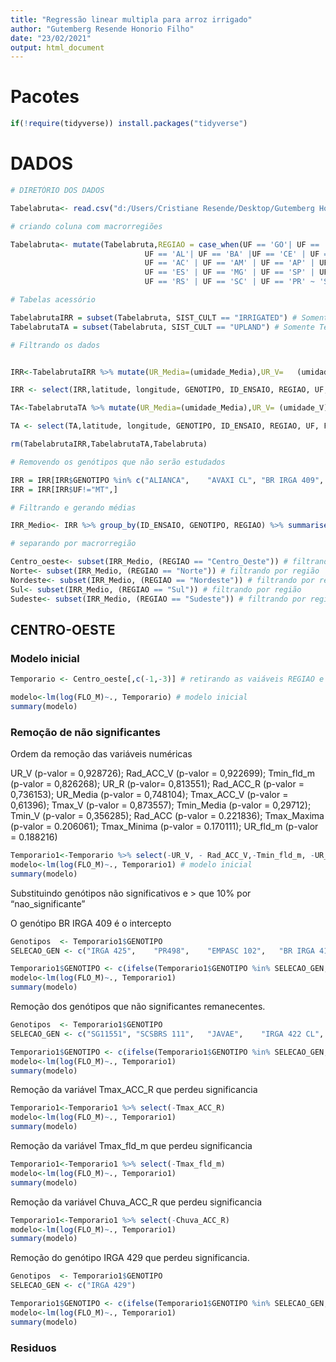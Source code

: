 ```yaml
---
title: "Regressão linear multipla para arroz irrigado"
author: "Gutemberg Resende Honorio Filho"
date: "23/02/2021"
output: html_document
---
```

# Pacotes

```r
if(!require(tidyverse)) install.packages("tidyverse")

```

# DADOS
```r

# DIRETÓRIO DOS DADOS 

Tabelabruta<- read.csv("d:/Users/Cristiane Resende/Desktop/Gutemberg Honorio/Mestrado/Repositorio_4\Analise_e_modelagem_Arroz/Merge_1980_2018.csv", header = TRUE, sep = ",", stringsAsFactors = FALSE) # tabela com os dados originais

# criando coluna com macrorregiões

Tabelabruta<- mutate(Tabelabruta,REGIAO = case_when(UF == 'GO'| UF == 'DF' |UF == 'MS' | UF == 'MT' ~ 'Centro_Oeste',
                              UF == 'AL'| UF == 'BA' |UF == 'CE' | UF == 'MA' | UF == 'PB' | UF == 'PE' | UF == 'PI' | UF == 'RN' | UF == 'SE' ~ 'Nordeste',
                              UF == 'AC' | UF == 'AM' | UF == 'AP' | UF == 'PA' | UF == 'RO' | UF == 'RR' | UF == 'TO' ~ 'Norte',
                              UF == 'ES' | UF == 'MG' | UF == 'SP' | UF == 'RJ' ~ 'Sudeste',
                              UF == 'RS' | UF == 'SC' | UF == 'PR' ~ 'Sul'))

# Tabelas acessório

TabelabrutaIRR = subset(Tabelabruta, SIST_CULT == "IRRIGATED") # Somente Irrigado
TabelabrutaTA = subset(Tabelabruta, SIST_CULT == "UPLAND") # Somente Terras altas

# Filtrando os dados


IRR<-TabelabrutaIRR %>% mutate(UR_Media=(umidade_Media),UR_V=	(umidade_V), UR_fld_m=	(umidade_fld_m),	UR_R=	(umidade_R), Graus_dia_ciclo=(graus_dia_ciclo), Graus_dia_FLO=(graus_dia_FLO+graus_dia_IP))

IRR <- select(IRR,latitude, longitude, GENOTIPO, ID_ENSAIO, REGIAO, UF, FLO_E, Tmax_Maxima ,Tmax_fld_m ,	Tmax_R,	Tmax_ACC_R, Tmax_Minima,	Tmax_Media,Tmax_V ,Tmax_ACC_V,	Tmin_Maxima,Tmin_Minima ,	Tmin_Media ,	Tmin_V ,	Tmin_ACC_V , Tmin_fld_m ,	Tmin_R,	Tmin_ACC_R , Chuva_ACC ,	Chuva_ACC_V, Chuva_ACC_R, Rad_ACC_R ,	Rad_ACC ,	Rad_ACC_V, UR_Media, UR_V, UR_fld_m,	UR_R, Graus_dia_ciclo, Graus_dia_FLO)

TA<-TabelabrutaTA %>% mutate(UR_Media=(umidade_Media),UR_V=	(umidade_V), UR_fld_m=	(umidade_fld_m),	UR_R=	(umidade_R), Graus_dia_ciclo=(graus_dia_ciclo), Graus_dia_FLO=(graus_dia_FLO+graus_dia_IP))

TA <- select(TA,latitude, longitude, GENOTIPO, ID_ENSAIO, REGIAO, UF, FLO_E, Tmax_Maxima ,Tmax_fld_m ,	Tmax_R,	Tmax_ACC_R, Tmax_Minima,	Tmax_Media,Tmax_V ,Tmax_ACC_V,	Tmin_Maxima,Tmin_Minima ,	Tmin_Media ,	Tmin_V ,	Tmin_ACC_V , Tmin_fld_m ,	Tmin_R,	Tmin_ACC_R , Chuva_ACC ,	Chuva_ACC_V, Chuva_ACC_R, Rad_ACC_R ,	Rad_ACC ,	Rad_ACC_V, UR_Media, UR_V, UR_fld_m,	UR_R, Graus_dia_ciclo, Graus_dia_FLO)

rm(TabelabrutaIRR,TabelabrutaTA,Tabelabruta)

# Removendo os genótipos que não serão estudados

IRR = IRR[IRR$GENOTIPO %in% c("ALIANCA",	"AVAXI CL",	"BR IRGA 409",	"BR IRGA 410",	"BR IRGA 412",	"BR IRGA 414",	"BRS 7 TAIM",	"BRS A701 CL",	"BRS A702 CL",	"BRS A704",	"BRS ALVORADA",	"BRS BIGUA",	"BRS CATIANA",	"BRS CIRAD 302",	"BRS FORMOSO",	"BRS FRONTEIRA",	"BRS GUARA",	"BRS JABURU",	"BRS JACANA",	"BRS PAMPA",	"BRS PAMPEIRA",	"BRS PELOTA",	"BRS QUERENCIA",	"BRS SINUELO CL",	"BRS TROPICAL",	"BRSMG RUBELITA",	"CICA 8",	"CT8452",	"DIAMANTE",	"EEA34",	"EMPASC 101",	"EMPASC 102",	"EPAGRI 108",	"EPAGRI 109",	"EPAGRI97-01",	"EPAGRI97-05",	"EPAGRI97-06",	"H6",	"H7 CL",	"IAC1289",	"IAC1298",	"IAC1299",	"IAC1307",	"IAC1311",	"IAPAR 58",	"IRGA 417",	"IRGA 422 CL",	"IRGA 424",	"IRGA 424 RI",	"IRGA 425",	"IRGA 426",	"IRGA 427",	"IRGA 428",	"IRGA 429",	"IRGA 430",	"IRGA97-05",	"IRGA97-10",	"IRGA97-11",	"IRGA97-28",	"JAVAE",	"JEQUITIBA",	"MARAJO",	"METICA 1",	"MOXOTO",	"OUROMINAS",	"PR267",	"PR268",	"PR306",	"PR331",	"PR349",	"PR380",	"PR498",	"PR631",	"PR67",	"PUITA INTA CL",	"RORAIMA",	"SAO FRANCISCO",	"SC138",	"SC173",	"SC237",	"SC240",	"SC250",	"SCS 112",	"SCS 114 ANDOSAN",	"SCS 116 SATORU",	"SCS 121 CL",	"SCSBRS 111",	"SCSBRS 113 TIO TAKA",	"SCSBRS PIRACEMA",	"SG11551",	"URUCUI"),]
IRR = IRR[IRR$UF!="MT",]

# Filtrando e gerando médias

IRR_Medio<- IRR %>% group_by(ID_ENSAIO, GENOTIPO, REGIAO) %>% summarise(  FLO_M= mean(FLO_E), Tmax_Maxima = mean(Tmax_Maxima) ,Tmax_fld_m = mean(Tmax_fld_m ),	Tmax_R= mean( Tmax_R),	Tmax_ACC_R= mean(Tmax_ACC_R ), Tmax_Minima= mean(Tmax_Minima ),	Tmax_Media= mean( Tmax_Media),Tmax_V = mean(Tmax_V ),Tmax_ACC_V= mean(Tmax_ACC_V ),	Tmin_Maxima= mean(Tmin_Maxima ),Tmin_Minima = mean(Tmin_Minima ),	Tmin_Media = mean(Tmin_Media ),	Tmin_V = mean(Tmin_V ),	Tmin_ACC_V = mean(Tmin_ACC_V ), Tmin_fld_m = mean( Tmin_fld_m),	Tmin_R= mean(Tmin_R ),	Tmin_ACC_R = mean(Tmin_ACC_R ), Chuva_ACC = mean(Chuva_ACC ),	Chuva_ACC_V= mean(Chuva_ACC_V ), Chuva_ACC_R= mean(Chuva_ACC_R ), Rad_ACC_R = mean(Rad_ACC_R ),	Rad_ACC = mean(Rad_ACC ),	Rad_ACC_V= mean(Rad_ACC_V ), UR_Media= mean( UR_Media), UR_V= mean( UR_V), UR_fld_m= mean(UR_fld_m ),	UR_R= mean(UR_R ), Graus_dia_ciclo= mean(Graus_dia_ciclo ), Graus_dia_FLO= mean(Graus_dia_FLO ))

# separando por macrorregião

Centro_oeste<- subset(IRR_Medio, (REGIAO == "Centro_Oeste")) # filtrando por região
Norte<- subset(IRR_Medio, (REGIAO == "Norte")) # filtrando por região
Nordeste<- subset(IRR_Medio, (REGIAO == "Nordeste")) # filtrando por região
Sul<- subset(IRR_Medio, (REGIAO == "Sul")) # filtrando por região
Sudeste<- subset(IRR_Medio, (REGIAO == "Sudeste")) # filtrando por região

```

## CENTRO-OESTE

### Modelo inicial
```r

Temporario <- Centro_oeste[,c(-1,-3)] # retirando as vaiáveis REGIAO e ID_ENSAIO

modelo<-lm(log(FLO_M)~., Temporario) # modelo inicial
summary(modelo)
```

### Remoção de não significantes

Ordem da remoção das variáveis numéricas

UR_V (p-valor = 0,928726); Rad_ACC_V (p-valor = 0,922699); Tmin_fld_m	(p-valor = 0,826268); UR_R (p-valor=	0,813551); Rad_ACC_R	(p-valor = 0,736153); UR_Media	(p-valor = 0,748104); Tmax_ACC_V	(p-valor = 0,61396); Tmax_V	(p-valor = 0,873557); Tmin_Media	(p-valor = 0,29712); Tmin_V	(p-valor =	0,356285); Rad_ACC (p-valor = 0.221836); Tmax_Maxima (p-valor = 0.206061); Tmax_Minima (p-valor = 0.170111); UR_fld_m (p-valor = 0.188216)

```r
Temporario1<-Temporario %>% select(-UR_V, - Rad_ACC_V,-Tmin_fld_m, -UR_R, -Rad_ACC_R, -UR_Media, -Tmax_ACC_V, -Tmax_V, -Tmin_Media, -Tmin_V, -Rad_ACC, -Tmax_Maxima, -Tmax_Minima, -UR_fld_m)
modelo<-lm(log(FLO_M)~., Temporario1) # modelo inicial
summary(modelo)
```
Substituindo genótipos não significativos e > que 10% por "nao_significante"

O genótipo BR IRGA 409 é o intercepto

```r
Genotipos  <- Temporario1$GENOTIPO
SELECAO_GEN <- c("IRGA 425",	"PR498",	"EMPASC 102",	"BR IRGA 410",	"IRGA 426",	"BRS JACANA",	"IRGA97-28",	"IRGA 424 RI",	"SC240",	"BRS A701 CL",	"PR631",	"IRGA 424",	"SC250",	"BRS FRONTEIRA",	"EPAGRI97-06",	"BRS CIRAD 302",	"BRS SINUELO CL",	"JEQUITIBA",	"EPAGRI97-05",	"BRS A702 CL",	"IRGA 427",	"PR306",	"BRS PELOTA",	"PR349",	"EPAGRI97-01",	"IRGA 417",	"BRS PAMPA",	"SC237",	"BRS 7 TAIM")

Temporario1$GENOTIPO <- c(ifelse(Temporario1$GENOTIPO %in% SELECAO_GEN, "Nao_significativo" , Genotipos))
modelo<-lm(log(FLO_M)~., Temporario1) 
summary(modelo)
```

Remoção dos genótipos que não significantes remanecentes.

```r
Genotipos  <- Temporario1$GENOTIPO
SELECAO_GEN <- c("SG11551",	"SCSBRS 111",	"JAVAE",	"IRGA 422 CL",	"IRGA97-11","Nao_significativo")

Temporario1$GENOTIPO <- c(ifelse(Temporario1$GENOTIPO %in% SELECAO_GEN, "Nao_significativo" , Genotipos))
modelo<-lm(log(FLO_M)~., Temporario1) 
summary(modelo)
```
Remoção da variável Tmax_ACC_R que perdeu significancia

```r
Temporario1<-Temporario1 %>% select(-Tmax_ACC_R)
modelo<-lm(log(FLO_M)~., Temporario1)
summary(modelo)
```
Remoção da variável Tmax_fld_m que perdeu significancia

```r
Temporario1<-Temporario1 %>% select(-Tmax_fld_m)
modelo<-lm(log(FLO_M)~., Temporario1)
summary(modelo)
```
Remoção da variável Chuva_ACC_R que perdeu significancia

```r
Temporario1<-Temporario1 %>% select(-Chuva_ACC_R)
modelo<-lm(log(FLO_M)~., Temporario1)
summary(modelo)
```
Remoção do genótipo IRGA 429 que perdeu significancia.

```r
Genotipos  <- Temporario1$GENOTIPO
SELECAO_GEN <- c("IRGA 429")

Temporario1$GENOTIPO <- c(ifelse(Temporario1$GENOTIPO %in% SELECAO_GEN, "Nao_significativo" , Genotipos))
modelo<-lm(log(FLO_M)~., Temporario1) 
summary(modelo)
```
### Residuos

```r

```
